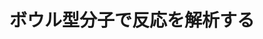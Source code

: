 ﻿---
title: "ボウル型分子で反応を解析する"
category: "理学院"
vol: 83
interviewee: "後藤 敬"
url: "http://www.chemistry.titech.ac.jp/~goto/Members/goto.html"
tags: ["分子","反応","反応機構","有機","実験"]
pdf: "83-2-goto.pdf"
career: ""
pdfurl: "83-2-goto/83-2-goto.pdf"
preface: "後藤研究室ではユニークな形の有機分子を用いた研究を行い、新しい反応を発見したり、未知の反応機構の解明を行なったりしている。その研究で解明した事実は多岐に渡る。その中でも本稿では後藤研究室が最近（2015年1月当時）取り組んでいるボウル型の分子を用いた研究について紹介する。くわえて、ある実験のエピソードから後藤先生の考える理想の研究者像について紹介する。"
---

